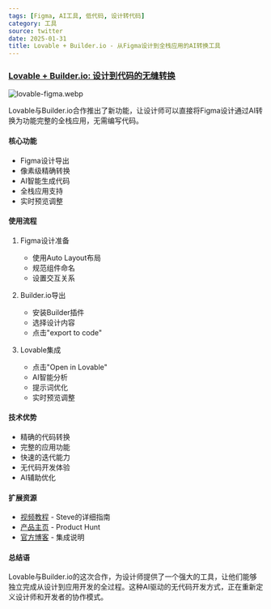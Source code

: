 ```yaml
---
tags: [Figma, AI工具, 低代码, 设计转代码]
category: 工具
source: twitter
date: 2025-01-31
title: Lovable + Builder.io - 从Figma设计到全栈应用的AI转换工具
---
```


### [Lovable + Builder.io: 设计到代码的无缝转换](https://twitter-thread.com/t/1882102791960977785)

![lovable-figma.webp](https://img.mengpeng.tech/i/2025/02/07/67a5ea1c01770.webp)

Lovable与Builder.io合作推出了新功能，让设计师可以直接将Figma设计通过AI转换为功能完整的全栈应用，无需编写代码。

#### 核心功能

- Figma设计导出
- 像素级精确转换
- AI智能生成代码
- 全栈应用支持
- 实时预览调整

#### 使用流程

1. Figma设计准备
   - 使用Auto Layout布局
   - 规范组件命名
   - 设置交互关系

2. Builder.io导出
   - 安装Builder插件
   - 选择设计内容
   - 点击"export to code"

3. Lovable集成
   - 点击"Open in Lovable"
   - AI智能分析
   - 提示词优化
   - 实时预览调整

#### 技术优势

- 精确的代码转换
- 完整的应用功能
- 快速的迭代能力
- 无代码开发体验
- AI辅助优化

#### 扩展资源

- [视频教程](https://youtu.be/v2RHAHFHsyc) - Steve的详细指南
- [产品主页](https://www.producthunt.com/posts/lovable-builder-io) - Product Hunt
- [官方博客](https://lovable.dev/blog/2025-01-22-figma-to-lovable-builder-io-native-integration) - 集成说明

#### 总结语

Lovable与Builder.io的这次合作，为设计师提供了一个强大的工具，让他们能够独立完成从设计到应用开发的全过程。这种AI驱动的无代码开发方式，正在重新定义设计师和开发者的协作模式。 
